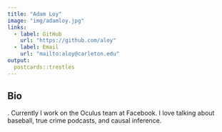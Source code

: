 ```yaml
---
title: "Adam Loy"
image: "img/adamloy.jpg"
links:
  - label: GitHub
    url: "https://github.com/aloy"
  - label: Email
    url: "mailto:aloy@carleton.edu"
output:
  postcards::trestles
---
```

 
## Bio
. 
Currently I work on the Oculus team at Facebook. I love talking about baseball, 
true crime podcasts, and causal inference.
